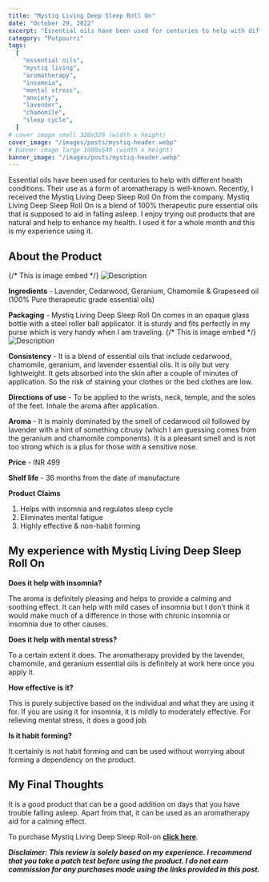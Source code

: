 ```yaml
---
title: "Mystiq Living Deep Sleep Roll On"
date: "October 29, 2022"
excerpt: "Essential oils have been used for centuries to help with different health conditions. Their use as a form of aromatherapy is well-known. Recently, I received the Mystiq Living Deep Sleep Roll On from the company. Mystiq Living Deep Sleep Roll On is a blend of 100% therapeutic pure essential oils that is supposed to aid in falling asleep. I enjoy trying out products that are natural and help to enhance my health. I used it for a whole month and this is my experience using it."
category: "Potpourri"
tags:
  [
    "essential oils",
    "mystiq living",
    "aromatherapy",
    "insomnia",
    "mental stress",
    "anxiety",
    "lavender",
    "chamomile",
    "sleep cycle",
  ]
# cover image small 320x320 (width x height)
cover_image: "/images/posts/mystiq-header.webp"
# banner image large 1080x540 (width x height)
banner_image: "/images/posts/mystiq-header.webp"
---
```


Essential oils have been used for centuries to help with different health conditions. Their use as a form of aromatherapy is well-known. Recently, I received the Mystiq Living Deep Sleep Roll On from the company. Mystiq Living Deep Sleep Roll On is a blend of 100% therapeutic pure essential oils that is supposed to aid in falling asleep. I enjoy trying out products that are natural and help to enhance my health. I used it for a whole month and this is my experience using it.

## About the Product

{/* This is image embed */}
![Description](/images/posts/mystiqliving.webp)

**Ingredients** - Lavender, Cedarwood, Geranium, Chamomile & Grapeseed oil (100% Pure therapeutic grade essential oils)

**Packaging** - Mystiq Living Deep Sleep Roll On comes in an opaque glass bottle with a steel roller ball applicator. It is sturdy and fits perfectly in my purse which is very handy when I am traveling.
{/* This is image embed */}
![Description](/images/posts/mystiqliv.webp)

**Consistency** - It is a blend of essential oils that include cedarwood, chamomile, geranium, and lavender essential oils. It is oily but very lightweight. It gets absorbed into the skin after a couple of minutes of application. So the risk of staining your clothes or the bed clothes are low.

**Directions of use** - To be applied to the wrists, neck, temple, and the soles of the feet. Inhale the aroma after application.

**Aroma** - It is mainly dominated by the smell of cedarwood oil followed by lavender with a hint of something citrusy (which I am guessing comes from the geranium and chamomile components). It is a pleasant smell and is not too strong which is a plus for those with a sensitive nose.

**Price** - INR 499

**Shelf life** - 36 months from the date of manufacture

**Product Claims**

1.  Helps with insomnia and regulates sleep cycle
2.  Eliminates mental fatigue
3.  Highly effective & non-habit forming

## My experience with Mystiq Living Deep Sleep Roll On

**Does it help with insomnia?**

The aroma is definitely pleasing and helps to provide a calming and soothing effect. It can help with mild cases of insomnia but I don’t think it would make much of a difference in those with chronic insomnia or insomnia due to other causes.

**Does it help with mental stress?**

To a certain extent it does. The aromatherapy provided by the lavender, chamomile, and geranium essential oils is definitely at work here once you apply it.

**How effective is it?**

This is purely subjective based on the individual and what they are using it for. If you are using it for insomnia, it is mildly to moderately effective. For relieving mental stress, it does a good job.

**Is it habit forming?**

It certainly is not habit forming and can be used without worrying about forming a dependency on the product.

## My Final Thoughts

It is a good product that can be a good addition on days that you have trouble falling asleep. Apart from that, it can be used as an aromatherapy aid for a calming effect.

To purchase Mystiq Living Deep Sleep Roll-on [**click here**](https://www.mystiqliving.com/products/mystiq-living-deep-sleep-roll-on-blend-of-100-natural-and-pure-essential-oils-in-roll-on-bottle). 


**_Disclaimer: This review is solely based on my experience. I recommend that you take a patch test before using the product. I do not earn commission for any purchases made using the links provided in this post._**
